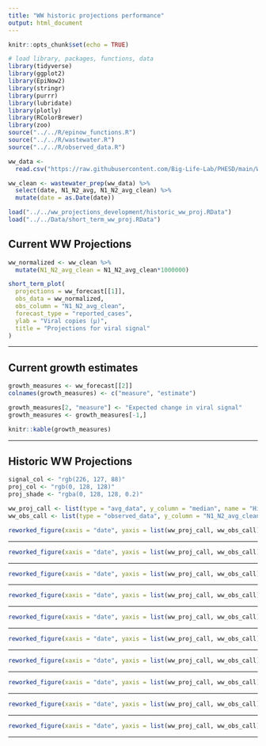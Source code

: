 ```yaml
---
title: "WW historic projections performance"
output: html_document
---
```


```r
knitr::opts_chunk$set(echo = TRUE)
```

```r
# load library, packages, functions, data
library(tidyverse)
library(ggplot2)
library(EpiNow2)
library(stringr)
library(purrr)
library(lubridate)
library(plotly)
library(RColorBrewer)
library(zoo)
source("../../R/epinow_functions.R")
source("../../R/wastewater.R")
source("../../R/observed_data.R")

ww_data <-
  read.csv("https://raw.githubusercontent.com/Big-Life-Lab/PHESD/main/Wastewater/Ottawa/Data/wastewater_virus.csv")

ww_clean <- wastewater_prep(ww_data) %>%
  select(date, N1_N2_avg, N1_N2_avg_clean) %>%
  mutate(date = as.Date(date))

load("../../ww_projections_development/historic_ww_proj.RData")
load("../../Data/short_term_ww_proj.RData")
```

## Current WW Projections

```r
ww_normalized <- ww_clean %>%
  mutate(N1_N2_avg_clean = N1_N2_avg_clean*1000000)

short_term_plot(
  projections = ww_forecast[[1]],
  obs_data = ww_normalized,
  obs_column = "N1_N2_avg_clean",
  forecast_type = "reported_cases",
  ylab = "Viral copies (µ)",
  title = "Projections for viral signal"
)
```

---

## Current growth estimates

```r
growth_measures <- ww_forecast[[2]]
colnames(growth_measures) <- c("measure", "estimate")

growth_measures[2, "measure"] <- "Expected change in viral signal"
growth_measures <- growth_measures[-1,]

knitr::kable(growth_measures)
```

---

## Historic WW Projections

```r
signal_col <- "rgb(226, 127, 88)"
proj_col <- "rgb(0, 128, 128)"
proj_shade <- "rgba(0, 128, 128, 0.2)"

ww_proj_call <- list(type = "avg_data", y_column = "median", name = "Historic projected viral signal", short_name = "projections", color = proj_col, width = 4)
ww_obs_call <- list(type = "observed_data", y_column = "N1_N2_avg_clean", name = "Observed historic viral signal", short_name = "Daily signal", color = signal_col, opacity = 0.5)

reworked_figure(xaxis = "date", yaxis = list(ww_proj_call, ww_obs_call), error_bands = TRUE, error_data = c("upper_90", "lower_90"), error_col = proj_shade, titles = c(y = "Viral copies (µ)", x = "Date", title = paste(paste("WW projections vs observed signal", first(ww_data[[1]][["date"]])), paste("to", last(ww_data[[1]][["date"]])))), data = ww_data[[1]], ticks = FALSE)
```

---

```r
reworked_figure(xaxis = "date", yaxis = list(ww_proj_call, ww_obs_call), error_bands = TRUE, error_data = c("upper_90", "lower_90"), error_col = proj_shade, titles = c(y = "Viral copies (µ)", x = "Date", title = paste(paste("WW projections vs observed signal", first(ww_data[[2]][["date"]])), paste("to", last(ww_data[[2]][["date"]])))), data = ww_data[[2]], ticks = FALSE)
```

---

```r
reworked_figure(xaxis = "date", yaxis = list(ww_proj_call, ww_obs_call), error_bands = TRUE, error_data = c("upper_90", "lower_90"), error_col = proj_shade, titles = c(y = "Viral copies (µ)", x = "Date", title = paste(paste("WW projections vs observed signal", first(ww_data[[3]][["date"]])), paste("to", last(ww_data[[3]][["date"]])))), data = ww_data[[3]], ticks = FALSE)
```

---

```r
reworked_figure(xaxis = "date", yaxis = list(ww_proj_call, ww_obs_call), error_bands = TRUE, error_data = c("upper_90", "lower_90"), error_col = proj_shade, titles = c(y = "Viral copies (µ)", x = "Date", title = paste(paste("WW projections vs observed signal", first(ww_data[[4]][["date"]])), paste("to", last(ww_data[[4]][["date"]])))), data = ww_data[[4]], ticks = FALSE)
```

---

```r
reworked_figure(xaxis = "date", yaxis = list(ww_proj_call, ww_obs_call), error_bands = TRUE, error_data = c("upper_90", "lower_90"), error_col = proj_shade, titles = c(y = "Viral copies (µ)", x = "Date", title = paste(paste("WW projections vs observed signal", first(ww_data[[5]][["date"]])), paste("to", last(ww_data[[5]][["date"]])))), data = ww_data[[5]], ticks = FALSE)
```

---

```r
reworked_figure(xaxis = "date", yaxis = list(ww_proj_call, ww_obs_call), error_bands = TRUE, error_data = c("upper_90", "lower_90"), error_col = proj_shade, titles = c(y = "Viral copies (µ)", x = "Date", title = paste(paste("WW projections vs observed signal", first(ww_data[[6]][["date"]])), paste("to", last(ww_data[[6]][["date"]])))), data = ww_data[[6]], ticks = FALSE)
```

---

```r
reworked_figure(xaxis = "date", yaxis = list(ww_proj_call, ww_obs_call), error_bands = TRUE, error_data = c("upper_90", "lower_90"), error_col = proj_shade, titles = c(y = "Viral copies (µ)", x = "Date", title = paste(paste("WW projections vs observed signal", first(ww_data[[7]][["date"]])), paste("to", last(ww_data[[7]][["date"]])))), data = ww_data[[7]], ticks = FALSE)
```

---

```r
reworked_figure(xaxis = "date", yaxis = list(ww_proj_call, ww_obs_call), error_bands = TRUE, error_data = c("upper_90", "lower_90"), error_col = proj_shade, titles = c(y = "Viral copies (µ)", x = "Date", title = paste(paste("WW projections vs observed signal", first(ww_data[[8]][["date"]])), paste("to", last(ww_data[[8]][["date"]])))), data = ww_data[[8]], ticks = FALSE)
```

---

```r
reworked_figure(xaxis = "date", yaxis = list(ww_proj_call, ww_obs_call), error_bands = TRUE, error_data = c("upper_90", "lower_90"), error_col = proj_shade, titles = c(y = "Viral copies (µ)", x = "Date", title = paste(paste("WW projections vs observed signal", first(ww_data[[9]][["date"]])), paste("to", last(ww_data[[9]][["date"]])))), data = ww_data[[9]], ticks = FALSE)
```

---

```r
reworked_figure(xaxis = "date", yaxis = list(ww_proj_call, ww_obs_call), error_bands = TRUE, error_data = c("upper_90", "lower_90"), error_col = proj_shade, titles = c(y = "Viral copies (µ)", x = "Date", title = paste(paste("WW projections vs observed signal", first(ww_data[[10]][["date"]])), paste("to", last(ww_data[[10]][["date"]])))), data = ww_data[[10]], ticks = FALSE)
```

---